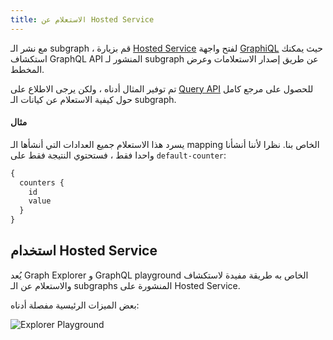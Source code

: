 ```yaml
---
title: الاستعلام عن Hosted Service
---
```


مع نشر الـ subgraph ، قم بزيارة [Hosted Service](https://thegraph.com/hosted-service/) لفتح واجهة [GraphiQL](https://github.com/graphql/graphiql) حيث يمكنك استكشاف GraphQL API المنشور لـ subgraph عن طريق إصدار الاستعلامات وعرض المخطط.

تم توفير المثال أدناه ، ولكن يرجى الاطلاع على [Query API](/querying/graphql-api) للحصول على مرجع كامل حول كيفية الاستعلام عن كيانات الـ subgraph.

#### مثال

يسرد هذا الاستعلام جميع العدادات التي أنشأها الـ mapping الخاص بنا. نظرا لأننا أنشأنا واحدا فقط ، فستحتوي النتيجة فقط على `default-counter`:

```graphql
{
  counters {
    id
    value
  }
}
```

## استخدام Hosted Service

يُعد Graph Explorer و GraphQL playground الخاص به طريقة مفيدة لاستكشاف والاستعلام عن الـ subgraphs المنشورة على Hosted Service.

بعض الميزات الرئيسية مفصلة أدناه:

![Explorer Playground](/img/explorer-playground.png)
